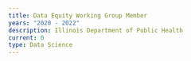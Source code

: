 ```yaml
---
title: Data Equity Working Group Member
years: "2020 - 2022"
description: Illinois Department of Public Health
current: 0
type: Data Science
---
```


![]()
